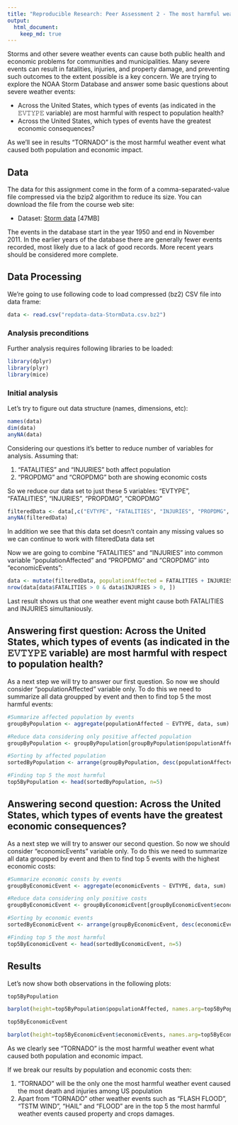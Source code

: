 ```yaml
---
title: "Reproducible Research: Peer Assessment 2 - The most harmful weather events in US"
output: 
  html_document:
    keep_md: true
---
```


Storms and other severe weather events can cause both public health and economic problems for communities and municipalities. Many severe events can result in fatalities, injuries, and property damage, and preventing such outcomes to the extent possible is a key concern. We are trying to explore the NOAA Storm Database and answer some basic questions about severe weather events:

* Across the United States, which types of events (as indicated in the 𝙴𝚅𝚃𝚈𝙿𝙴 variable) are most harmful with respect to population health?
* Across the United States, which types of events have the greatest economic consequences?

As we'll see in results "TORNADO" is the most harmful weather event what caused both population and economic impact.

## Data

The data for this assignment come in the form of a comma-separated-value file compressed via the bzip2 algorithm to reduce its size. You can download the file from the course web site:

* Dataset: [Storm data](https://d396qusza40orc.cloudfront.net/repdata%2Fdata%2FStormData.csv.bz2) [47MB]

The events in the database start in the year 1950 and end in November 2011. In the earlier years of the database there are generally fewer events recorded, most likely due to a lack of good records. More recent years should be considered more complete.

## Data Processing

We're going to use following code to load compressed (bz2) CSV file into data frame:

```r
data <- read.csv("repdata-data-StormData.csv.bz2")
```

### Analysis preconditions
Further analysis requires following libraries to be loaded:

```r
library(dplyr)
library(plyr)
library(mice)
```
### Initial analysis
Let's try to figure out data structure (names, dimensions, etc):

```r
names(data)
dim(data)
anyNA(data)
```

Considering our questions it's better to reduce number of variables for analysis. Assuming that:

1. "FATALITIES" and "INJURIES" both affect population 
2. "PROPDMG" and "CROPDMG" both are showing economic costs 

So we reduce our data set to just these 5 variables: "EVTYPE", "FATALITIES", "INJURIES", "PROPDMG", "CROPDMG"

```r
filteredData <- data[,c("EVTYPE", "FATALITIES", "INJURIES", "PROPDMG", "CROPDMG")]
anyNA(filteredData)
```

In addition we see that this data set doesn't contain any missing values so we can continue to work with filteredData data set

Now we are going to combine "FATALITIES" and "INJURIES" into common variable "populationAffected" and "PROPDMG" and "CROPDMG" into "economicEvents":

```r
data <- mutate(filteredData, populationAffected = FATALITIES + INJURIES, economicEvents = PROPDMG + CROPDMG) 
nrow(data[data$FATALITIES > 0 & data$INJURIES > 0, ])
```
Last result shows us that one weather event might cause both FATALITIES and INJURIES simultaniously.

## Answering first question: Across the United States, which types of events (as indicated in the 𝙴𝚅𝚃𝚈𝙿𝙴 variable) are most harmful with respect to population health?

As a next step we will try to answer our first question. So now we should consider "populationAffected" variable only. To do this we need to summarize all data groupped by event and then to find top 5 the most harmful events:

```r
#Summarize affected population by events
groupByPopulation <- aggregate(populationAffected ~ EVTYPE, data, sum)

#Reduce data considering only positive affected population
groupByPopulation <- groupByPopulation[groupByPopulation$populationAffected > 0,]

#Sorting by affected population
sortedByPopulation <- arrange(groupByPopulation, desc(populationAffected))

#Finding top 5 the most harmful
top5ByPopulation <- head(sortedByPopulation, n=5)
```

## Answering second question: Across the United States, which types of events have the greatest economic consequences?

As a next step we will try to answer our second question. So now we should consider "economicEvents" variable only. To do this we need to summarize all data groupped by event and then to find top 5 events with the highest economic costs:

```r
#Summarize economic consts by events
groupByEconomicEvent <- aggregate(economicEvents ~ EVTYPE, data, sum)

#Reduce data considering only positive costs
groupByEconomicEvent <- groupByEconomicEvent[groupByEconomicEvent$economicEvents > 0,]

#Sorting by economic events
sortedByEconomicEvent <- arrange(groupByEconomicEvent, desc(economicEvents))

#Finding top 5 the most harmful
top5ByEconomicEvent <- head(sortedByEconomicEvent, n=5)
```

## Results

Let's now show both observations in the following plots:

```r
top5ByPopulation

barplot(height=top5ByPopulation$populationAffected, names.arg=top5ByPopulation$EVTYPE, ylab="Population affected",main="Top 5 the most harmful events", las=3)
```

```r
top5ByEconomicEvent

barplot(height=top5ByEconomicEvent$economicEvents, names.arg=top5ByEconomicEvent$EVTYPE, ylab="Economic consequences costs",main="Top 5 the most harmful events", las=3)
```

As we clearly see "TORNADO" is the most harmful weather event what caused both population and economic impact. 

If we break our results by population and economic costs then:

1. "TORNADO" will be the only one the most harmful weather event caused the most death and injuries among US population
2. Apart from "TORNADO" other weather events such as "FLASH FLOOD", "TSTM WIND", "HAIL" and "FLOOD" are in the top 5 the most harmful weather events caused property and crops damages.


